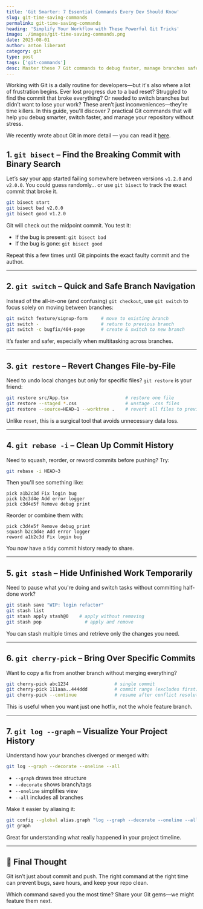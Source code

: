 ```yaml
---
title: 'Git Smarter: 7 Essential Commands Every Dev Should Know'
slug: git-time-saving-commands
permalink: git-time-saving-commands
heading: 'Simplify Your Workflow with These Powerful Git Tricks'
image: ./images/git-time-saving-commands.png
date: 2025-08-01
author: anton liberant
category: git
type: post
tags: ['git-commands']
desc: Master these 7 Git commands to debug faster, manage branches safely, and simplify version control without stress. 
---
```


Working with Git is a daily routine for developers—but it's also where a lot of frustration begins. Ever lost progress due to a bad reset? Struggled to find the commit that broke everything? Or needed to switch branches but didn’t want to lose your work? These aren’t just inconveniences—they're time killers. In this guide, you'll discover 7 practical Git commands that will help you debug smarter, switch faster, and manage your repository without stress.

We recently wrote about Git in more detail — you can read it [here](https://jsdev.space/15-git-commands/).

## 1. `git bisect` – Find the Breaking Commit with Binary Search

Let’s say your app started failing somewhere between versions `v1.2.0` and `v2.0.0`. You could guess randomly… or use `git bisect` to track the exact commit that broke it.

```bash
git bisect start
git bisect bad v2.0.0
git bisect good v1.2.0
```

Git will check out the midpoint commit. You test it:

- If the bug is present: `git bisect bad`
- If the bug is gone: `git bisect good`

Repeat this a few times until Git pinpoints the exact faulty commit and the author.

---

## 2. `git switch` – Quick and Safe Branch Navigation

Instead of the all-in-one (and confusing) `git checkout`, use `git switch` to focus solely on moving between branches:

```bash
git switch feature/signup-form     # move to existing branch
git switch -                       # return to previous branch
git switch -c bugfix/404-page      # create & switch to new branch
```

It’s faster and safer, especially when multitasking across branches.

---

## 3. `git restore` – Revert Changes File-by-File

Need to undo local changes but only for specific files? `git restore` is your friend:

```bash
git restore src/App.tsx                     # restore one file
git restore --staged *.css                  # unstage .css files
git restore --source=HEAD~1 --worktree .    # revert all files to previous commit
```

Unlike `reset`, this is a surgical tool that avoids unnecessary data loss.

---

## 4. `git rebase -i` – Clean Up Commit History

Need to squash, reorder, or reword commits before pushing? Try:

```bash
git rebase -i HEAD~3
```

Then you'll see something like:

```
pick a1b2c3d Fix login bug
pick b2c3d4e Add error logger
pick c3d4e5f Remove debug print
```

Reorder or combine them with:

```
pick c3d4e5f Remove debug print
squash b2c3d4e Add error logger
reword a1b2c3d Fix login bug
```

You now have a tidy commit history ready to share.

---

## 5. `git stash` – Hide Unfinished Work Temporarily

Need to pause what you're doing and switch tasks without committing half-done work?

```bash
git stash save "WIP: login refactor"
git stash list
git stash apply stash@0    # apply without removing
git stash pop                # apply and remove
```

You can stash multiple times and retrieve only the changes you need.

---

## 6. `git cherry-pick` – Bring Over Specific Commits

Want to copy a fix from another branch without merging everything?

```bash
git cherry-pick abc1234                 # single commit
git cherry-pick 111aaa..444ddd          # commit range (excludes first)
git cherry-pick --continue              # resume after conflict resolution
```

This is useful when you want just one hotfix, not the whole feature branch.

---

## 7. `git log --graph` – Visualize Your Project History

Understand how your branches diverged or merged with:

```bash
git log --graph --decorate --oneline --all
```

- `--graph` draws tree structure
- `--decorate` shows branch/tags
- `--oneline` simplifies view
- `--all` includes all branches

Make it easier by aliasing it:

```bash
git config --global alias.graph "log --graph --decorate --oneline --all"
git graph
```

Great for understanding what really happened in your project timeline.

---

## 🧠 Final Thought

Git isn’t just about commit and push. The right command at the right time can prevent bugs, save hours, and keep your repo clean.

Which command saved you the most time? Share your Git gems—we might feature them next.